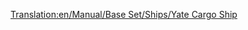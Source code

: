 [[Translation:en/Manual/Base Set/Ships/Yate Cargo Ship]]

{{it/Manuale/Set base/Navi/StatNavi|Name=Mercantile Yate
|Image=[[File:it/Manuale/Set base/Navi/Mercantili.png|Nave mercantile Yate]]
|Costo=48.750
|Velocità=24
|Annuale=4.920
|Progettata=1927
|Vita=30
|Capacità=160 casse di beni
|Riadattabile=
tutto tranne passeggeri e petrolio
|Descrizione=La nave mercantile Yate è la più lenta e scadente delle due navi mercantili. 
|Real-life=Nave immaginaria, nessuna corrispondenza con la realtà.
}} 


  

